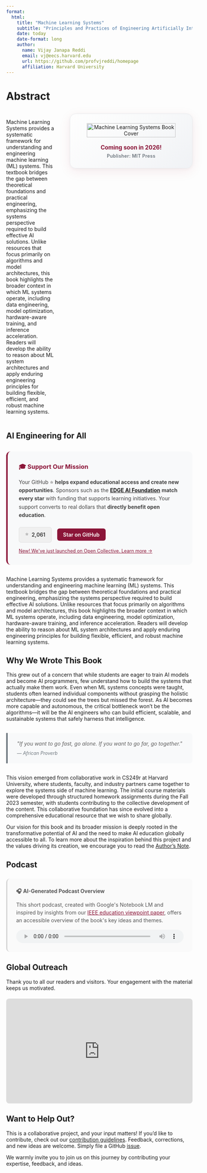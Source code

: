 ```yaml
---
format:
  html:
    title: "Machine Learning Systems"
    subtitle: "Principles and Practices of Engineering Artificially Intelligent Systems"
    date: today
    date-format: long
    author:
      name: Vijay Janapa Reddi
      email: vj@eecs.harvard.edu
      url: https://github.com/profvjreddi/homepage
      affiliation: Harvard University
---
```


```{=html}
<style>
  .abstract-section {
    display: flex;
    gap: 40px;
    align-items: flex-start;
    margin: 30px 0;
  }
  
  .abstract-content {
    flex: 1;
  }
  
  .book-card {
    flex-shrink: 0;
    width: 300px;
    text-align: center;
    padding: 25px 15px;
    background: linear-gradient(135deg, #fefefe 0%, #f8f9fa 50%, #f0f2f5 100%);
    border: 1px solid #e8eaed;
    border-radius: 16px;
    box-shadow: 0 8px 32px rgba(165, 28, 48, 0.08), 0 2px 8px rgba(0,0,0,0.04);
  }
  
  .book-image {
    width: 100%;
    max-width: 240px;
    height: auto;
    margin-bottom: 18px;
  }
  
  .book-title {
    margin: 0 0 6px 0;
    color: #8B1538;
    font-size: 1.1em;
    font-weight: 700;
    text-shadow: 0 1px 2px rgba(0,0,0,0.05);
  }
  
  .book-subtitle {
    margin: 0;
    color: #6c757d;
    font-size: 0.9em;
    font-weight: 600;
    letter-spacing: 0.3px;
  }
  
  @media (max-width: 768px) {
    .abstract-section {
      flex-direction: column;
      gap: 20px;
    }
    
    .book-card {
      width: 100%;
      max-width: 300px;
      margin: 0 auto;
      padding: 15px 10px;
    }
    
    .book-image {
      max-width: 200px;
      margin-bottom: 12px;
    }
    
    .book-title {
      font-size: 1em;
    }
    
    .book-subtitle {
      font-size: 0.85em;
    }
  }
</style>
```

# Abstract {.unnumbered}

::: {.content-visible when-format="html"}

```{=html}
<div class="abstract-section">
  <div class="abstract-content">
    <p>Machine Learning Systems provides a systematic framework for understanding and engineering machine learning (ML) systems. This textbook bridges the gap between theoretical foundations and practical engineering, emphasizing the systems perspective required to build effective AI solutions. Unlike resources that focus primarily on algorithms and model architectures, this book highlights the broader context in which ML systems operate, including data engineering, model optimization, hardware-aware training, and inference acceleration. Readers will develop the ability to reason about ML system architectures and apply enduring engineering principles for building flexible, efficient, and robust machine learning systems.</p>
  </div>
  
  <div class="book-card">
    <img src="assets/images/covers/cover-hardcover-book.png" alt="Machine Learning Systems Book Cover" class="book-image">
    <h4 class="book-title">Coming soon in 2026!</h4>
    <p class="book-subtitle">Publisher: MIT Press</p>
  </div>
</div>
```

## AI Engineering for All {.unnumbered}

```{=html}
<div style="padding: 30px; background: #f8f9fa; border-radius: 12px; border-left: 4px solid #8B1538; margin: 30px 0;">
  <h3 style="margin: 0 0 15px 0; color: #8B1538;">🎓 Support Our Mission</h3>
    <p style="line-height: 1.6; color: #424242;">
      Your GitHub ⭐ <strong>helps expand educational access and create new opportunities</strong>. Sponsors such as the <a href="https://edgeaifoundation.org/" target="_blank" rel="noopener noreferrer">
      <strong>EDGE AI Foundation</strong></a> <strong>match every star</strong> with funding that supports learning initiatives. Your support converts to real dollars that <strong>directly benefit open education</strong>.
    </p>
  <div style="display: flex; align-items: center; gap: 15px; margin-top: 20px;">
    <div style="display: flex; align-items: center; gap: 8px; padding: 8px 16px; background: #f0f0f0; border-radius: 6px; border: 1px solid #e0e0e0;">
      <span style="color: #666;">⭐</span>
      <span id="star-count" style="font-weight: 600; color: #333;">2,061</span>
    </div>
    <a href="https://github.com/harvard-edge/cs249r_book" target="_blank" rel="noopener" style="padding: 8px 16px; background: #8B1538; color: white; text-decoration: none; border-radius: 6px; font-weight: 600; transition: background-color 0.2s;">Star on GitHub</a>
  </div>
  <p style="margin: 15px 0 0 0; font-size: 0.9em; color: #666;">
    <a href="https://opencollective.com/mlsysbook" target="_blank" rel="noopener" style="color: #8B1538;">    New! We've just launched on Open Collective. Learn more → </a>
  </p>
</div>

```

```{=html}
<script>
async function fetchGitHubStars() {
  try {
    const response = await fetch('https://api.github.com/repos/harvard-edge/cs249r_book');
    const data = await response.json();
    const starCount = data.stargazers_count;
    
    // Update the star count with thousands separator
    const formattedCount = starCount.toLocaleString();
    document.getElementById('star-count').textContent = formattedCount;
  } catch (error) {
    console.error('Failed to fetch GitHub stars:', error);
    // Keep the hardcoded fallback value
  }
}

// Fetch stars when the page loads
document.addEventListener('DOMContentLoaded', fetchGitHubStars);
</script>
```

:::

::: {.content-visible when-format="pdf"}

Machine Learning Systems provides a systematic framework for understanding and engineering machine learning (ML) systems. This textbook bridges the gap between theoretical foundations and practical engineering, emphasizing the systems perspective required to build effective AI solutions. Unlike resources that focus primarily on algorithms and model architectures, this book highlights the broader context in which ML systems operate, including data engineering, model optimization, hardware-aware training, and inference acceleration. Readers will develop the ability to reason about ML system architectures and apply enduring engineering principles for building flexible, efficient, and robust machine learning systems.

:::

```{=latex}
\clearpage
```

## Why We Wrote This Book {.unnumbered}

This grew out of a concern that while students are eager to train AI models and become AI programmers, few understand how to build the systems that actually make them work. Even when ML systems concepts were taught, students often learned individual components without grasping the holistic architecture---they could see the trees but missed the forest. As AI becomes more capable and autonomous, the critical bottleneck won't be the algorithms---it will be the AI engineers who can build efficient, scalable, and sustainable systems that safely harness that intelligence.

```{=html}
<blockquote style="margin: 30px 0; padding: 20px 25px; border-left: 4px solid #6c757d; background-color: #f8f9fa; font-style: italic; border-radius: 0 8px 8px 0;">
  "If you want to go fast, go alone. If you want to go far, go together."
  <footer style="margin-top: 10px; font-size: 0.9em; color: #6c757d;">— African Proverb</footer>
</blockquote>
```

This vision emerged from collaborative work in CS249r at Harvard University, where students, faculty, and industry partners came together to explore the systems side of machine learning. The initial course materials were developed through structured homework assignments during the Fall 2023 semester, with students contributing to the collective development of the content. This collaborative foundation has since evolved into a comprehensive educational resource that we wish to share globally.

Our vision for this book and its broader mission is deeply rooted in the transformative potential of AI and the need to make AI education globally accessible to all. To learn more about the inspiration behind this project and the values driving its creation, we encourage you to read the [Author's Note](contents/frontmatter/foreword.qmd).



::: {.content-visible when-format="html"}

## Podcast {.unnumbered}

```{=html}

<div style="padding: 24px; background: #fafafa; border-radius: 10px; border-left: 3px solid #d3d3d3; margin: 25px 0;">
  <h4 style="margin: 0 0 12px 0; color: #555;">🎧 AI-Generated Podcast Overview</h4>
  <p style="margin: 0 0 15px 0; line-height: 1.5; color: #555;">
    This short podcast, created with Google's Notebook LM and inspired by insights from our <a href="https://web.eng.fiu.edu/gaquan/Papers/ESWEEK24Papers/CPS-Proceedings/pdfs/CODES-ISSS/563900a043/563900a043.pdf" target="_blank" rel="noopener" style="color:#8B1538;">IEEE education viewpoint paper</a>, offers an accessible overview of the book's key ideas and themes.
  </p>
  <audio controls style="width: 100%; height: 36px;">
    <source src="assets/media/notebooklm_podcast_mlsysbookai.mp3" type="audio/mpeg">
    Your browser does not support the audio element.
  </audio>
</div>

```

:::

## Global Outreach {.unnumbered}

Thank you to all our readers and visitors. Your engagement with the material keeps us motivated.

```{=html}
<div style="position: relative; padding-top: 56.25%; margin: 20px 0;">
  <iframe
    src="https://lookerstudio.google.com/embed/reporting/e7192975-a8a0-453d-b6fe-1580ac054dbf/page/0pNbE"
    frameborder="0"
    style="position: absolute; top: 0; left: 0; width: 100%; height: 100%; border:0; border-radius: 8px;"
    allowfullscreen="allowfullscreen"
    sandbox="allow-storage-access-by-user-activation allow-scripts allow-same-origin allow-popups allow-popups-to-escape-sandbox">
  </iframe>
</div>
```

## Want to Help Out? {.unnumbered}

This is a collaborative project, and your input matters! If you'd like to contribute, check out our [contribution guidelines](https://github.com/harvard-edge/cs249r_book/blob/dev/docs/contribute.md). Feedback, corrections, and new ideas are welcome. Simply file a GitHub [issue](https://github.com/harvard-edge/cs249r_book/issues).

We warmly invite you to join us on this journey by contributing your expertise, feedback, and ideas.

::: {.content-visible when-format="pdf"}

```{=latex}
\part{key:frontmatter}
```
:::
